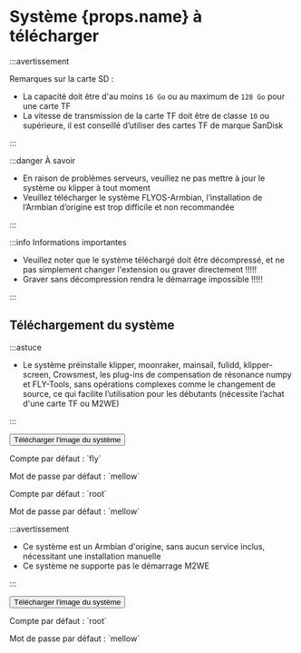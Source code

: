 # Système {props.name} à télécharger

:::avertissement

Remarques sur la carte SD :

* La capacité doit être d'au moins `16 Go` ou au maximum de `128 Go` pour une carte TF
* La vitesse de transmission de la carte TF doit être de classe `10` ou supérieure, il est conseillé d’utiliser des cartes TF de marque SanDisk

:::

:::danger À savoir

* En raison de problèmes serveurs, veuillez ne pas mettre à jour le système ou klipper à tout moment
* Veuillez télécharger le système FLYOS-Armbian, l’installation de l’Armbian d’origine est trop difficile et non recommandée

:::

:::info Informations importantes

* Veuillez noter que le système téléchargé doit être décompressé, et ne pas simplement changer l'extension ou graver directement !!!!!
* Graver sans décompression rendra le démarrage impossible !!!!!

:::

## Téléchargement du système

<Tabs>
  <TabItem value="flyos" label="FLYOS-Armbian (basé sur Armbian)" default>

:::astuce

* Le système préinstalle klipper, moonraker, mainsail, fulidd, klipper-screen, Crowsmest, les plug-ins de compensation de résonance numpy et FLY-Tools, sans opérations complexes comme le changement de source, ce qui facilite l’utilisation pour les débutants (nécessite l’achat d'une carte TF ou M2WE)

:::

<Button variant="contained" disableElevation component="a" rel="noopener" href="https://cdn.mellow.klipper.cn/IMG/Beta/FlyOS_h5_3.3.4_fix_20240928.img.xz">Télécharger l'image du système</Button>

<Tabs>
<TabItem value="fly" label="Utilisateurs standard" default>
<p>Compte par défaut : `fly`</p>
<p>Mot de passe par défaut : `mellow`</p>
  </TabItem>
  <TabItem value="root" label="Compte root" default>
<p>Compte par défaut : `root`</p>
<p>Mot de passe par défaut : `mellow`</p>
  </TabItem>
</Tabs>
  </TabItem>
<TabItem value="armbian" label="Armbian d'origine">

:::avertissement

* Ce système est un Armbian d'origine, sans aucun service inclus, nécessitant une installation manuelle
* Ce système ne supporte pas le démarrage M2WE

:::

<Button variant="contained" color="success" disableElevation href="https://cdn.mellow.klipper.cn/IMG/Release/Armbian_22.08.0-trunk_Flypiv1_bullseye_current_5.15.52.img.xz">Télécharger l'image du système</Button>

<p>Compte par défaut : `root`</p>
<p>Mot de passe par défaut : `mellow`</p>

  </TabItem>
</Tabs>
